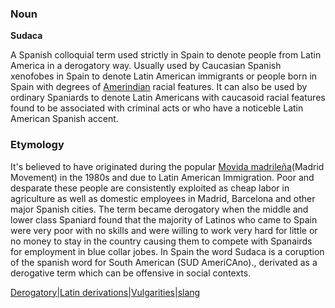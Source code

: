 ===Noun===

'''Sudaca''' {{sense|plural Sudacas}}

{{sense|normally considered offensive often considered vulgar}} A Spanish colloquial term used strictly in Spain to denote people from Latin America in a derogatory way. Usually used by Caucasian Spanish xenofobes in Spain to denote Latin American immigrants or people born in Spain with degrees of [[Amerindian]] racial features. It can also be used by ordinary Spaniards to denote Latin Americans with caucasoid racial features found to be associated with criminal acts or who have a noticeble Latin American Spanish accent. 

===Etymology===
It's believed to have originated during the popular [[Movida madrileña]](Madrid Movement) in the 1980s and due to Latin American Immigration. Poor and desparate these people are consistently exploited as cheap labor in agriculture as well as domestic employees in Madrid, Barcelona and other major Spanish cities. The term became derogatory when the middle and lower class Spaniard found that the majority of Latinos who came to Spain were very poor with no skills and were willing to work very hard for little or no money to stay in the country causing them to compete with Spanairds for employment in blue collar jobes. 
In Spain the word Sudaca is a coruption of the spanish word for South American (SUD AmeriCAno)., derivated as a derogative term which can be offensive in social contexts.


[[Category:Ethnic slurs|Derogatory|Latin derivations|Vulgarities|slang]]